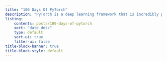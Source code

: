 ```yaml
---
title: "100 Days Of PyTorch"
description: "PyTorch is a deep learning framework that is incredibly popular. But starting out with it might seem challenging or overwhelming. Luckily, the team behind PyTorch has a great [tutorial series](https://docs.pytorch.org/tutorials/) which covers concepts all the way from 'what is a tensor' to 'deploying a model to production'. In this 100-day series I will follow along with the PyTorch tutorial series, curating the things I learned, and giving my beginner opinion."
listing:
    contents: posts/100-days-of-pytorch
    sort: "date desc"
    type: default
    sort-ui: true
    filter-ui: false
title-block-banner: true
title-block-style: default
---
```



